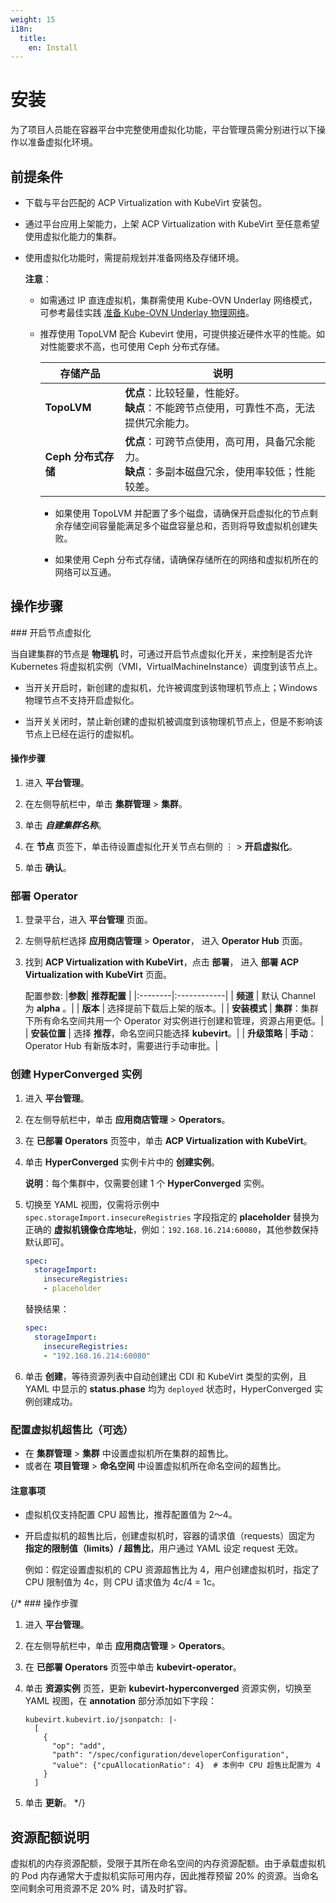 ```yaml
---
weight: 15
i18n:
  title:
    en: Install
---
```


# 安装

为了项目人员能在容器平台中完整使用虚拟化功能，平台管理员需分别进行以下操作以准备虚拟化环境。

## 前提条件
- 下载与平台匹配的 ACP Virtualization with KubeVirt 安装包。
- 通过平台应用上架能力，上架 ACP Virtualization with KubeVirt 至任意希望使用虚拟化能力的集群。
- 使用虚拟化功能时，需提前规划并准备网络及存储环境。
    
    **注意**：
    - 如需通过 IP 直连虚拟机，集群需使用 Kube-OVN Underlay 网络模式，可参考最佳实践 [准备 Kube-OVN Underlay 物理网络](/configure/networking/how_to/kubeovn_underlay_py.mdx)。
    - 推荐使用 TopoLVM 配合 Kubevirt 使用，可提供接近硬件水平的性能。如对性能要求不高，也可使用 Ceph 分布式存储。

        |存储产品|说明  |
        | -------- | ------------- |
        |**TopoLVM**| **优点**：比较轻量，性能好。<br/>**缺点**：不能跨节点使用，可靠性不高，无法提供冗余能力。 |
        |**Ceph 分布式存储**| **优点**：可跨节点使用，高可用，具备冗余能力。<br/>**缺点**：多副本磁盘冗余，使用率较低；性能较差。  |
    
        - 如果使用 TopoLVM 并配置了多个磁盘，请确保开启虚拟化的节点剩余存储空间容量能满足多个磁盘容量总和，否则将导致虚拟机创建失败。

        - 如果使用 Ceph 分布式存储，请确保存储所在的网络和虚拟机所在的网络可以互通。

## 操作步骤
<Steps>
### 开启节点虚拟化

当自建集群的节点是 **物理机** 时，可通过开启节点虚拟化开关，来控制是否允许 Kubernetes 将虚拟机实例（VMI，VirtualMachineInstance）调度到该节点上。

* 当开关开启时，新创建的虚拟机，允许被调度到该物理机节点上；Windows 物理节点不支持开启虚拟化。

* 当开关关闭时，禁止新创建的虚拟机被调度到该物理机节点上，但是不影响该节点上已经在运行的虚拟机。

#### 操作步骤

1. 进入 **平台管理**。

1. 在左侧导航栏中，单击 **集群管理** > **集群**。

3. 单击 ***自建集群名称***。

4. 在 **节点** 页签下，单击待设置虚拟化开关节点右侧的 ⋮ > **开启虚拟化**。

5. 单击 **确认**。


### 部署 Operator

1. 登录平台，进入 **平台管理** 页面。

2. 左侧导航栏选择 **应用商店管理** > **Operator**， 进入 **Operator Hub** 页面。

3. 找到 **ACP Virtualization with KubeVirt**，点击 **部署**， 进入 **部署 ACP Virtualization with KubeVirt** 页面。
    
    配置参数:
    |**参数**| **推荐配置** |
    |:--------|:------------|
    | **频道**    | 默认 Channel 为 **alpha** 。|
    | **版本**    | 选择提前下载后上架的版本。|
    | **安装模式** | **集群**：集群下所有命名空间共用一个 Operator 对实例进行创建和管理，资源占用更低。|
    | **安装位置** | 选择 **推荐**，命名空间只能选择 **kubevirt**。|
    | **升级策略** | **手动**：Operator Hub 有新版本时，需要进行手动审批。|

### 创建 HyperConverged 实例

1. 进入 **平台管理**。

2. 在左侧导航栏中，单击 **应用商店管理** > **Operators**。

3. 在 **已部署 Operators** 页签中，单击 **ACP Virtualization with KubeVirt**。

4. 单击 **HyperConverged** 实例卡片中的 **创建实例**。

    **说明**：每个集群中，仅需要创建 1 个 **HyperConverged** 实例。

5. 切换至 YAML 视图，仅需将示例中 `spec.storageImport.insecureRegistries` 字段指定的 **placeholder** 替换为正确的 **虚拟机镜像仓库地址**，例如：`192.168.16.214:60080`，其他参数保持默认即可。

    ```yaml
    spec:
      storageImport:
        insecureRegistries:
        - placeholder
    ```

    替换结果：
    
    ```yaml
    spec:
      storageImport:
        insecureRegistries:
        - "192.168.16.214:60080"
    ```



6. 单击 **创建**，等待资源列表中自动创建出 CDI 和 KubeVirt 类型的实例，且 YAML 中显示的 **status.phase** 均为 `deployed` 状态时，HyperConverged 实例创建成功。

### 配置虚拟机超售比（可选）

- 在 **集群管理** > **集群** 中设置虚拟机所在集群的超售比。
- 或者在 **项目管理** > **命名空间** 中设置虚拟机所在命名空间的超售比。

#### 注意事项

- 虚拟机仅支持配置 CPU 超售比，推荐配置值为 2～4。

- 开启虚拟机的超售比后，创建虚拟机时，容器的请求值（requests）固定为 **指定的限制值（limits）/ 超售比**，用户通过 YAML 设定 request 无效。
  
  例如：假定设置虚拟机的 CPU 资源超售比为 4，用户创建虚拟机时，指定了 CPU 限制值为 4c，则 CPU 请求值为 4c/4 = 1c。

{/* ### 操作步骤

1. 进入 **平台管理**。

2. 在左侧导航栏中，单击 **应用商店管理** > **Operators**。

2. 在 **已部署 Operators** 页签中单击 **kubevirt-operator**。

3.  单击 **资源实例** 页签，更新 **kubevirt-hyperconverged** 资源实例，切换至 YAML 视图，在 **annotation** 部分添加如下字段：

    ```
    kubevirt.kubevirt.io/jsonpatch: |-
      [
        {
          "op": "add",
          "path": "/spec/configuration/developerConfiguration",
          "value": {"cpuAllocationRatio": 4}  # 本例中 CPU 超售比配置为 4 
        }
      ]
    ```
    
4. 单击 **更新**。 */}
</Steps>

## 资源配额说明

虚拟机的内存资源配额，受限于其所在命名空间的内存资源配额。由于承载虚拟机的 Pod 内存通常大于虚拟机实际可用内存，因此推荐预留 20% 的资源。当命名空间剩余可用资源不足 20% 时，请及时扩容。



